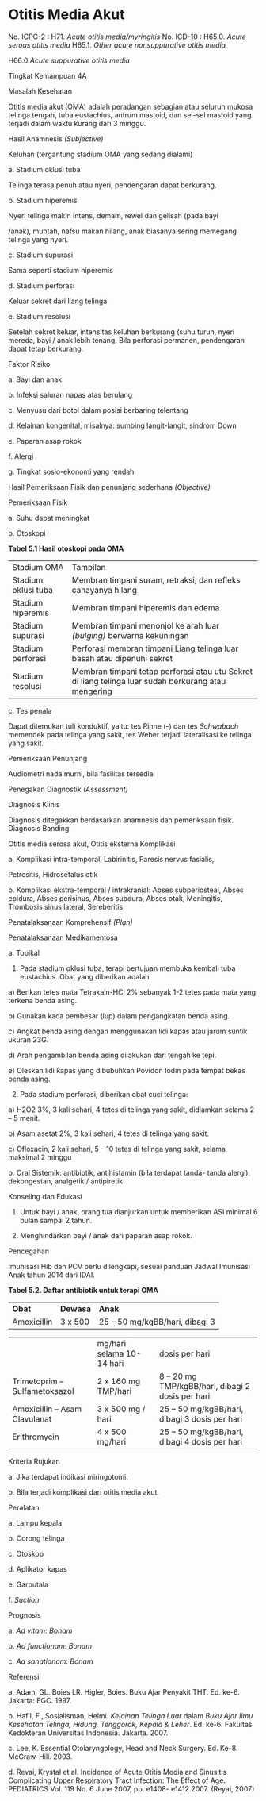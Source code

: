 # Otitis Media Akut

No. ICPC-2 : H71. _Acute otitis media/myringitis_ No. ICD-10 : H65.0. _Acute serous otitis media_ H65.1. _Other acure nonsuppurative otitis media_

H66.0 _Acute suppurative otitis media_

Tingkat Kemampuan 4A

 

Masalah Kesehatan

Otitis media akut (OMA) adalah peradangan sebagian atau seluruh mukosa telinga tengah, tuba eustachius, antrum mastoid, dan sel-sel mastoid yang terjadi dalam waktu kurang dari 3 minggu.

Hasil Anamnesis _(Subjective)_

Keluhan (tergantung stadium OMA yang sedang dialami)

a. Stadium oklusi tuba

Telinga terasa penuh atau nyeri, pendengaran dapat berkurang.

b. Stadium hiperemis

Nyeri telinga makin intens, demam, rewel dan gelisah (pada bayi

/anak), muntah, nafsu makan hilang, anak biasanya sering memegang telinga yang nyeri.

c. Stadium supurasi

Sama seperti stadium hiperemis

d. Stadium perforasi

Keluar sekret dari liang telinga

e. Stadium resolusi

Setelah sekret keluar, intensitas keluhan berkurang (suhu turun, nyeri mereda, bayi / anak lebih tenang. Bila perforasi permanen, pendengaran dapat tetap berkurang.

Faktor Risiko

a. Bayi dan anak

b. Infeksi saluran napas atas berulang

c. Menyusu dari botol dalam posisi berbaring telentang

d. Kelainan kongenital, misalnya: sumbing langit-langit, sindrom Down

e. Paparan asap rokok

f. Alergi

g. Tingkat sosio-ekonomi yang rendah

Hasil Pemeriksaan Fisik dan penunjang sederhana _(Objective)_

Pemeriksaan Fisik

a. Suhu dapat meningkat

b. Otoskopi

 

**Tabel 5.1 Hasil otoskopi pada OMA**

| | |
| --- | --- |
| Stadium OMA | Tampilan |
| Stadium oklusi tuba | Membran timpani suram, retraksi,  dan refleks cahayanya hilang |
| Stadium hiperemis | Membran timpani hiperemis dan  edema |
| Stadium supurasi | Membran timpani menonjol ke arah luar _(bulging)_ berwarna kekuningan |
| Stadium perforasi | Perforasi membran timpani  Liang telinga luar basah atau dipenuhi sekret |
| Stadium resolusi | Membran timpani tetap perforasi atau utu  Sekret di liang telinga luar sudah  berkurang atau mengering |

c. Tes penala

Dapat ditemukan tuli konduktif, yaitu: tes Rinne (-) dan tes _Schwabach_ memendek pada telinga yang sakit, tes Weber terjadi lateralisasi ke telinga yang sakit.

Pemeriksaan Penunjang

Audiometri nada murni, bila fasilitas tersedia

Penegakan Diagnostik _(Assessment)_

Diagnosis Klinis

Diagnosis ditegakkan berdasarkan anamnesis dan pemeriksaan fisik. Diagnosis Banding

Otitis media serosa akut, Otitis eksterna Komplikasi

a. Komplikasi intra-temporal: Labirinitis, Paresis nervus fasialis,

Petrositis, Hidrosefalus otik

b. Komplikasi ekstra-temporal / intrakranial: Abses subperiosteal, Abses epidura, Abses perisinus, Abses subdura, Abses otak, Meningitis, Trombosis sinus lateral, Sereberitis

 

Penatalaksanaan Komprehensif _(Plan)_

Penatalaksanaan Medikamentosa

a. Topikal

1) Pada stadium oklusi tuba, terapi bertujuan membuka kembali tuba eustachius. Obat yang diberikan adalah:

a) Berikan tetes mata Tetrakain-HCl 2% sebanyak 1-2 tetes pada mata yang terkena benda asing.

b) Gunakan kaca pembesar (lup) dalam pengangkatan benda asing.

c) Angkat benda asing dengan menggunakan lidi kapas atau jarum suntik ukuran 23G.

d) Arah pengambilan benda asing dilakukan dari tengah ke tepi.

e) Oleskan lidi kapas yang dibubuhkan Povidon Iodin pada tempat bekas benda asing.

2) Pada stadium perforasi, diberikan obat cuci telinga:

a) H2O2 3%, 3 kali sehari, 4 tetes di telinga yang sakit, didiamkan selama 2 – 5 menit.

b) Asam asetat 2%, 3 kali sehari, 4 tetes di telinga yang sakit.

c) Ofloxacin, 2 kali sehari, 5 – 10 tetes di telinga yang sakit, selama maksimal 2 minggu

b. Oral Sistemik: antibiotik, antihistamin (bila terdapat tanda- tanda alergi), dekongestan, analgetik / antipiretik

Konseling dan Edukasi

1) Untuk bayi / anak, orang tua dianjurkan untuk memberikan ASI minimal 6 bulan sampai 2 tahun.

2) Menghindarkan bayi / anak dari paparan asap rokok.

Pencegahan

Imunisasi Hib dan PCV perlu dilengkapi, sesuai panduan Jadwal Imunisasi Anak tahun 2014 dari IDAI.

**Tabel 5.2. Daftar antibiotik untuk terapi OMA**

| | | |
| --- | --- | --- |
| **Obat** | **Dewasa** | **Anak** |
| Amoxicillin | 3 x 500 | 25 – 50 mg/kgBB/hari, dibagi 3 |

 

| | | |
| --- | --- | --- |
| | mg/hari selama 10-  14 hari | dosis per hari |
| Trimetoprim –  Sulfametoksazol | 2 x 160 mg TMP/hari | 8 – 20 mg TMP/kgBB/hari, dibagi 2 dosis per hari |
| Amoxicillin –  Asam Clavulanat | 3 x 500 mg  / hari | 25 – 50 mg/kgBB/hari, dibagi 3 dosis per hari |
| Erithromycin | 4 x 500  mg/hari | 25 – 50 mg/kgBB/hari, dibagi 4  dosis per hari |

Kriteria Rujukan

a. Jika terdapat indikasi miringotomi.

b. Bila terjadi komplikasi dari otitis media akut.

Peralatan

a. Lampu kepala

b. Corong telinga

c. Otoskop

d. Aplikator kapas

e. Garputala

f. _Suction_

Prognosis

a. _Ad vitam_: _Bonam_

b. _Ad functionam_: _Bonam_

c. _Ad sanationam_: _Bonam_

Referensi

a. Adam, GL. Boies LR. Higler, Boies. Buku Ajar Penyakit THT. Ed. ke-6. Jakarta: EGC. 1997.

b. Hafil, F., Sosialisman, Helmi. _Kelainan Telinga Luar_ dalam _Buku_ _Ajar Ilmu Kesehatan Telinga, Hidung, Tenggorok, Kepala & Leher_. Ed. ke-6. Fakultas Kedokteran Universitas Indonesia. Jakarta. 2007.

c. Lee, K. Essential Otolaryngology, Head and Neck Surgery. Ed. Ke-8. McGraw-Hill. 2003.

 

d. Revai, Krystal et al. Incidence of Acute Otitis Media and Sinusitis Complicating Upper Respiratory Tract Infection: The Effect of Age. PEDIATRICS Vol. 119 No. 6 June 2007, pp. e1408- e1412.2007. (Reyai, 2007)

